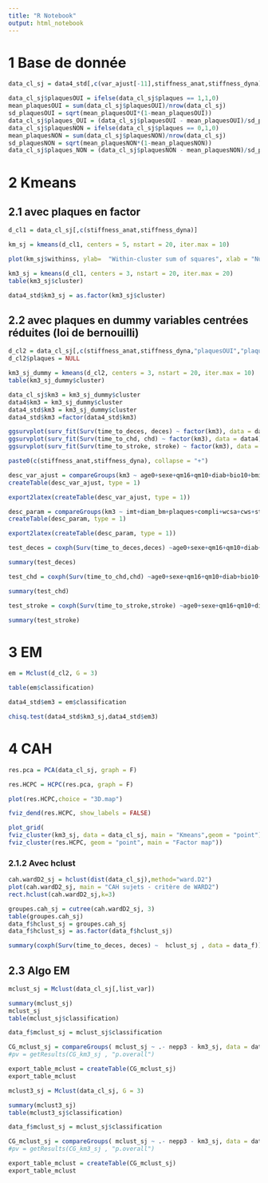 ```yaml
---
title: "R Notebook"
output: html_notebook
---
```




# 1 Base de donnée
```r
data_cl_sj = data4_std[,c(var_ajust[-11],stiffness_anat,stiffness_dyna)]
```

```r
data_cl_sj$plaquesOUI = ifelse(data_cl_sj$plaques == 1,1,0)
mean_plaquesOUI = sum(data_cl_sj$plaquesOUI)/nrow(data_cl_sj)
sd_plaquesOUI = sqrt(mean_plaquesOUI*(1-mean_plaquesOUI))
data_cl_sj$plaques_OUI = (data_cl_sj$plaquesOUI - mean_plaquesOUI)/sd_plaquesOUI
data_cl_sj$plaquesNON = ifelse(data_cl_sj$plaques == 0,1,0)
mean_plaquesNON = sum(data_cl_sj$plaquesNON)/nrow(data_cl_sj)
sd_plaquesNON = sqrt(mean_plaquesNON*(1-mean_plaquesNON))
data_cl_sj$plaques_NON = (data_cl_sj$plaquesNON - mean_plaquesNON)/sd_plaquesNON
```


# 2 Kmeans 
## 2.1 avec plaques en factor
```r
d_cl1 = data_cl_sj[,c(stiffness_anat,stiffness_dyna)]
```

```r
km_sj = kmeans(d_cl1, centers = 5, nstart = 20, iter.max = 10)
```
```r
plot(km_sj$withinss, ylab=  "Within-cluster sum of squares", xlab = "Number of clusters", type = 'b')
```
```r
km3_sj = kmeans(d_cl1, centers = 3, nstart = 20, iter.max = 20)
table(km3_sj$cluster)
``` 

```r
data4_std$km3_sj = as.factor(km3_sj$cluster)
```
## 2.2 avec plaques en dummy variables centrées réduites (loi de bernouilli)

```r
d_cl2 = data_cl_sj[,c(stiffness_anat,stiffness_dyna,"plaquesOUI","plaquesNON")]
d_cl2$plaques = NULL
```

```r
km3_sj_dummy = kmeans(d_cl2, centers = 3, nstart = 20, iter.max = 10)
table(km3_sj_dummy$cluster)
```
```r
data_cl_sj$km3 = km3_sj_dummy$cluster
data4$km3 = km3_sj_dummy$cluster
data4_std$km3 = km3_sj_dummy$cluster
data4_std$km3 =factor(data4_std$km3)
```
```r
ggsurvplot(surv_fit(Surv(time_to_deces, deces) ~ factor(km3), data = data4), ylim = c(0.92,1),conf.int = TRUE, risk.table = TRUE, pval = TRUE, censor.shape = "|")
ggsurvplot(surv_fit(Surv(time_to_chd, chd) ~ factor(km3), data = data4), ylim = c(0.92,1),conf.int = TRUE, risk.table = TRUE, pval = TRUE, censor.shape = "|")
ggsurvplot(surv_fit(Surv(time_to_stroke, stroke) ~ factor(km3), data = data4),conf.int = TRUE, risk.table = TRUE, pval = TRUE, censor.shape = "|")
```


```r
paste0(c(stiffness_anat,stiffness_dyna), collapse = "+")
```

```r
desc_var_ajust = compareGroups(km3 ~ age0+sexe+qm16+qm10+diab+bio10+bmi+ldl+trb17+mbp, data = data4)
createTable(desc_var_ajust, type = 1)
```

```r
export2latex(createTable(desc_var_ajust, type = 1))
```

```r
desc_param = compareGroups(km3 ~ imt+diam_bm+plaques+compli+wcsa+cws+stiffness+logyoung+coeffDist+distension+dist_rate_moy+pwvloc2+dploc, data = data4)
createTable(desc_param, type = 1)
```

```r
export2latex(createTable(desc_param, type = 1))
```
```r
test_deces = coxph(Surv(time_to_deces,deces) ~age0+sexe+qm16+qm10+diab+bio10+bmi+ldl+trb17+mbp+km3,data=data4_std)
```

```r
summary(test_deces)
```
```r
test_chd = coxph(Surv(time_to_chd,chd) ~age0+sexe+qm16+qm10+diab+bio10+bmi+ldl+trb17+mbp+km3,data=data4_std)
```

```r
summary(test_chd)
```

```r
test_stroke = coxph(Surv(time_to_stroke,stroke) ~age0+sexe+qm16+qm10+diab+bio10+bmi+ldl+trb17+mbp+km3,data=data4_std)
```

```r
summary(test_stroke)
```

# 3 EM

```r
em = Mclust(d_cl2, G = 3)
```


```r
table(em$classification)
```
```r
data4_std$em3 = em$classification
```


```r
chisq.test(data4_std$km3_sj,data4_std$em3)
```



# 4 CAH 


```r
res.pca = PCA(data_cl_sj, graph = F)
```


```r
res.HCPC = HCPC(res.pca, graph = F)
```

```r
plot(res.HCPC,choice = "3D.map")
```
```r
fviz_dend(res.HCPC, show_labels = FALSE)
```


```r
plot_grid(
fviz_cluster(km3_sj, data = data_cl_sj, main = "Kmeans",geom = "point"),
fviz_cluster(res.HCPC, geom = "point", main = "Factor map"))
```


### 2.1.2 Avec hclust

```r
cah.wardD2_sj = hclust(dist(data_cl_sj),method="ward.D2")
plot(cah.wardD2_sj, main = "CAH sujets - critère de WARD2")
rect.hclust(cah.wardD2_sj,k=3)
```

```r
groupes.cah_sj = cutree(cah.wardD2_sj, 3)
table(groupes.cah_sj)
data_f$hclust_sj = groupes.cah_sj
data_f$hclust_sj = as.factor(data_f$hclust_sj)
```




```r
summary(coxph(Surv(time_to_deces, deces) ~  hclust_sj , data = data_f))
```





## 2.3 Algo EM


```r
mclust_sj = Mclust(data_cl_sj[,list_var])
```
```r
summary(mclust_sj)
mclust_sj
table(mclust_sj$classification)
```
```r
data_f$mclust_sj = mclust_sj$classification
```

```r
CG_mclust_sj = compareGroups( mclust_sj ~ .- nepp3 - km3_sj, data = data_f)
#pv = getResults(CG_km3_sj , "p.overall")

export_table_mclust = createTable(CG_mclust_sj)
export_table_mclust
```
```r
mclust3_sj = Mclust(data_cl_sj, G = 3)
```
```r
summary(mclust3_sj)
table(mclust3_sj$classification)
```
```r
data_f$mclust_sj = mclust_sj$classification
```

```r
CG_mclust_sj = compareGroups( mclust_sj ~ .- nepp3 - km3_sj, data = data_f)
#pv = getResults(CG_km3_sj , "p.overall")

export_table_mclust = createTable(CG_mclust_sj)
export_table_mclust
```
